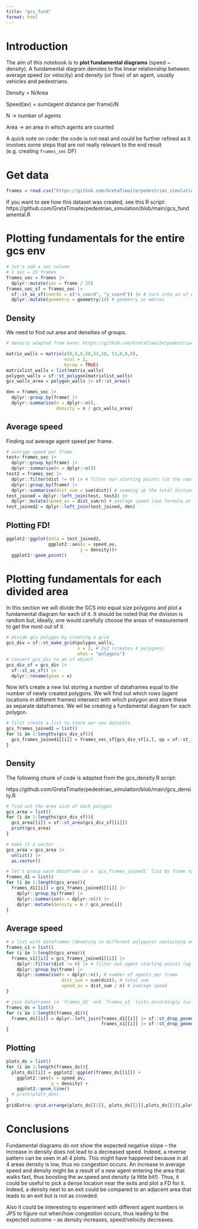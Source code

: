 ```yaml
---
title: "gcs_fund"
format: html
---
```


# Introduction

The aim of this notebook is to **plot fundamental diagrams** (speed ~ density). A fundamental diagram denotes to the linear relationship between average speed (or velocity) and density (or flow) of an agent, usually vehicles and pedestrians.

Density = N/Area

Speed(av) = sum(agent distance per frame)/N

N -> number of agents

Area -> an area in which agents are counted

A quick note on code: the code is not neat and could be further refined as it involves some steps that are not really relevant to the end result (e.g. creating `frames_sec` DF)

# Get data

```r
frames = read.csv("https://github.com/GretaTimaite/pedestrian_simulation/releases/download/data/frames_final.csv")
```

If you want to see how this dataset was created, see this R script: 
https://github.com/GretaTimaite/pedestrian_simulation/blob/main/gcs_fundamental.R

# Plotting fundamentals for the entire gcs env

```r
# let's add a sec column
# 1 sec = 25 frames
frames_sec = frames |> 
  dplyr::mutate(sec = frame / 25)
frames_sec_sf = frames_sec |> 
  sf::st_as_sf(coords = c("x_coord", "y_coord")) |> # turn into an sf object 
  dplyr::mutate(geometry = geometry/14) # geometry in metres
```

## Density

We need to find out area and densities of groups.
```r
# density adapted from here: https://github.com/GretaTimaite/pedestrian_simulation/blob/main/gcs_density.R

matrix_walls = matrix(c(0,0,0,50,53,50, 53,0,0,0),
                      ncol = 2,
                      byrow = TRUE)
matrixlist_walls = list(matrix_walls)
polygon_walls = sf::st_polygon(matrixlist_walls)
gcs_walls_area = polygon_walls |> sf::st_area()

den = frames_sec |> 
  dplyr::group_by(frame) |> 
  dplyr::summarise(n = dplyr::n(),
                   density = n / gcs_walls_area)  
```

## Average speed

Finding out average agent speed per frame.

```r
# average speed per frame
test= frames_sec |> 
  dplyr::group_by(frame) |> 
  dplyr::summarise(n = dplyr::n()) 
test2 = frames_sec |> 
  dplyr::filter(dist != 0) |> # filter our starting points (ie the rows that have dist = 0)
  dplyr::group_by(frame) |> 
  dplyr::summarise(dist_sum = sum(dist)) # summing up the total distance of agents in a group
test_joined = dplyr::left_join(test, test2) |> 
  dplyr::mutate(speed_av = dist_sum/n) # average speed (see formula at the start of the notebook)
test_joined2 = dplyr::left_join(test_joined, den)

```

## Plotting FD!

```r
ggplot2::ggplot(data = test_joined2,
                ggplot2::aes(x = speed_av,
                            y = density))+
  ggplot2::geom_point()
```

# Plotting fundamentals for each divided area

In this section we will divide the GCS into equal size polygons and plot a fundamental diagram for each of it.
It should be noted that the division is random but, ideally, one would carefully choose the areas of measurement to get the most out of it.

```r
# divide gcs polygon by creating a grid
gcs_div = sf::st_make_grid(polygon_walls, 
                           n = 2, # 2x2 (creates 4 polygons)
                           what = "polygons")
# convert gcs_div to an sf object
gcs_div_sf = gcs_div |> 
  sf::st_as_sf() |> 
  dplyr::rename(geom = x)
```

Now let's create a new list storing a number of dataframes equal to the number of newly created polygons. We will find out which rows (agent locations in different frames) intersect with which polygon and store these as separate dataframes. We wil be creating a fundamental diagram for each polygon.

```r
# first create a list to store our new datasets 
gcs_frames_joined1 = list()
for (i in 1:lengths(gcs_div_sf)){
  gcs_frames_joined1[[i]] = frames_sec_sf[gcs_div_sf[i,], op = sf::st_intersects] 
}
```

## Density

The following chunk of code is adapted from the gcs_density.R script: 

https://github.com/GretaTimaite/pedestrian_simulation/blob/main/gcs_density.R

```r
# find out the area size of each polygon
gcs_area = list()
for (i in 1:lengths(gcs_div_sf)){
  gcs_area[[i]] = sf::st_area(gcs_div_sf[[i]]) 
  print(gcs_area)
}

# make it a vector
gcs_area = gcs_area |>
  unlist() |>
  as.vector()

# let's group each dataframe in a `gcs_frames_joined1` list by frame to find out density
frames_d1 = list()
for (i in 1:length(gcs_area)){
  frames_d1[[i]] = gcs_frames_joined1[[i]] |>
    dplyr::group_by(frame) |> 
    dplyr::summarise(n = dplyr::n()) |> 
    dplyr::mutate(density = n / gcs_area[i])
}
```

## Average speed

```r
# a list with dataframes (denoting to different polygons) containing average speed of agents per frame
frames_s1 = list()
for (i in 1:length(gcs_area)){
  frames_s1[[i]] = gcs_frames_joined1[[i]] |> 
    dplyr::filter(dist != 0) |> # filter out agent starting points (eg distance = 0)
    dplyr::group_by(frame) |> 
    dplyr::summarise(n = dplyr::n(), # number of agents per frame
                     dist_sum = sum(dist), # total sum
                     speed_av = dist_sum / n) # average speed
}
```

```r
# join dataframes in `frames_d1` and `frames_s1` lists accordingly (will help when plotting)
frames_ds = list()
for (i in 1:length(frames_d1)){
  frames_ds[[i]] = dplyr::left_join(frames_d1[[i]] |> sf::st_drop_geometry(),
                                    frames_s1[[i]] |> sf::st_drop_geometry())
}
```

## Plotting

```r
plots_ds = list()
for (i in 1:length(frames_ds)){
  plots_ds[[i]] = ggplot2::ggplot(frames_ds[[i]]) +
    ggplot2::aes(x = speed_av,
                 y = density) +
    ggplot2::geom_line() 
  # print(plots_den)
}
gridExtra::grid.arrange(plots_ds[[1]], plots_ds[[2]],plots_ds[[3]],plots_ds[[4]], layout_matrix = rbind(c(1,2),c(3,4)))

```

# Conclusions

Fundamental diagrams do not show the expected negative slope -- the increase in density does not lead to a decreased speed. Indeed, a reverse pattern can be seen in all 4 plots. This might have happened because in all 4 areas density is low, thus no congestion occurs. An increase in average speed and density might be a result of a new agent entering the area that walks fast, thus boosting the av.speed and density (a little bit!). Thus, it could be useful to pick a dense location near the exits and plot a FD for it. Indeed, a density next to an exit could be compared to an adjacent area that leads to an exit but is not as crowded.

Also it could be interesting to experiment with different agent numbers in JPS to figure out when/how congestion occurs, thus leading to the expected outcome -- as density increases, speed/velocity decreases.











